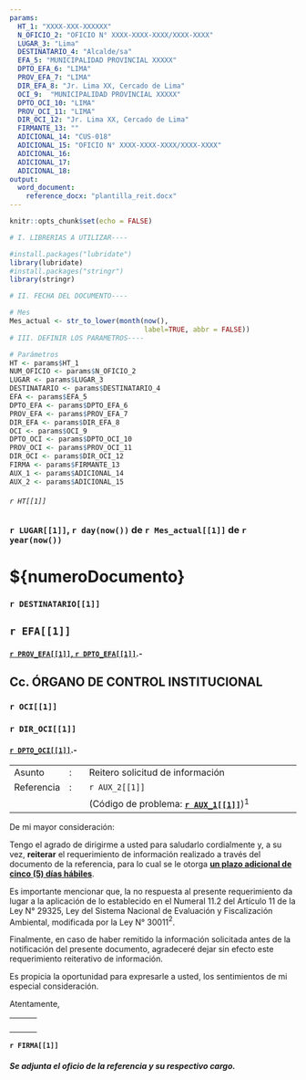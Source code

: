 ---
params:
  HT_1: "XXXX-XXX-XXXXXX"
  N_OFICIO_2: "OFICIO N° XXXX-XXXX-XXXX/XXXX-XXXX"
  LUGAR_3: "Lima"
  DESTINATARIO_4: "Alcalde/sa"
  EFA_5: "MUNICIPALIDAD PROVINCIAL XXXXX"
  DPTO_EFA_6: "LIMA"
  PROV_EFA_7: "LIMA"
  DIR_EFA_8: "Jr. Lima XX, Cercado de Lima"
  OCI_9:  "MUNICIPALIDAD PROVINCIAL XXXXX"
  DPTO_OCI_10: "LIMA"
  PROV_OCI_11: "LIMA"
  DIR_OCI_12: "Jr. Lima XX, Cercado de Lima"
  FIRMANTE_13: ""
  ADICIONAL_14: "CUS-018"
  ADICIONAL_15: "OFICIO N° XXXX-XXXX-XXXX/XXXX-XXXX"
  ADICIONAL_16:
  ADICIONAL_17:
  ADICIONAL_18:
output: 
  word_document:
    reference_docx: "plantilla_reit.docx"
---

```{r setup, include=FALSE}

knitr::opts_chunk$set(echo = FALSE)

# I. LIBRERIAS A UTILIZAR----

#install.packages("lubridate")
library(lubridate)
#install.packages("stringr")
library(stringr)

# II. FECHA DEL DOCUMENTO----

# Mes
Mes_actual <- str_to_lower(month(now(), 
                                 label=TRUE, abbr = FALSE))
# III. DEFINIR LOS PARAMETROS----

# Parámetros
HT <- params$HT_1 
NUM_OFICIO <- params$N_OFICIO_2
LUGAR <- params$LUGAR_3
DESTINATARIO <- params$DESTINATARIO_4
EFA <- params$EFA_5 
DPTO_EFA <- params$DPTO_EFA_6
PROV_EFA <- params$PROV_EFA_7
DIR_EFA <- params$DIR_EFA_8
OCI <- params$OCI_9 
DPTO_OCI <- params$DPTO_OCI_10
PROV_OCI <- params$PROV_OCI_11
DIR_OCI <- params$DIR_OCI_12
FIRMA <- params$FIRMANTE_13
AUX_1 <- params$ADICIONAL_14
AUX_2 <- params$ADICIONAL_15


```

###### `r HT[[1]]`

### `r LUGAR[[1]]`, `r day(now())` de `r Mes_actual[[1]]` de `r year(now())`

# \${numeroDocumento}

### `r DESTINATARIO[[1]]`

## `r EFA[[1]]`

#### [`r PROV_EFA[[1]]`, `r DPTO_EFA[[1]]`]{.ul}.-

## Cc. ÓRGANO DE CONTROL INSTITUCIONAL

### `r OCI[[1]]`

### `r DIR_OCI[[1]]`

#### [`r DPTO_OCI[[1]]`]{.ul}.-

|            |     |                                                     |
|------------|-----|-----------------------------------------------------|
| Asunto     | :   | Reitero solicitud de información                    |
| Referencia | :   | `r AUX_2[[1]]`                                      |
|            |     | (Código de problema: [**`r AUX_1[[1]]`**]{.ul})$^1$ |

De mi mayor consideración:

Tengo el agrado de dirigirme a usted para saludarlo cordialmente y, a su vez, **reiterar** el requerimiento de información realizado a través del documento de la referencia, para lo cual se le otorga [**un plazo adicional de cinco (5) días hábiles**]{.ul}.

Es importante mencionar que, la no respuesta al presente requerimiento da lugar a la aplicación de lo establecido en el Numeral 11.2 del Artículo 11 de la Ley N° 29325, Ley del Sistema Nacional de Evaluación y Fiscalización Ambiental, modificada por la Ley N° 30011$^2$.

Finalmente, en caso de haber remitido la información solicitada antes de la notificación del presente documento, agradeceré dejar sin efecto este requerimiento reiterativo de información.

Es propicia la oportunidad para expresarle a usted, los sentimientos de mi especial consideración.

Atentamente,

|     |     |     |
|-----|-----|-----|
|     |     |     |
|     |     |     |
|     |     |     |
|     |     |     |

**`r FIRMA[[1]]`**

##### Se adjunta el oficio de la referencia y su respectivo cargo.
